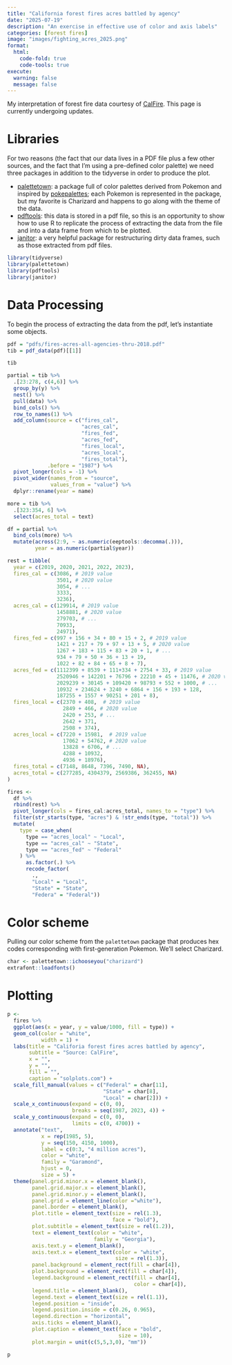 ```yaml
---
title: "California forest fires acres battled by agency"
date: "2025-07-19"
description: "An exercise in effective use of color and axis labels"
categories: [forest fires]
image: "images/fighting_acres_2025.png"
format: 
  html:
    code-fold: true
    code-tools: true
execute:
  warning: false
  message: false
---
```


My interpretation of forest fire data courtesy of [CalFire](https://www.fire.ca.gov/our-impact/statistics). This page is currently undergoing updates.

# Libraries

For two reasons (the fact that our data lives in a PDF file plus a few other sources, and the fact that I'm using a pre-defined color palette) we need three packages in addition to the tidyverse in order to produce the plot.

-   [palettetown](https://github.com/timcdlucas/palettetown?tab=readme-ov-file): a package full of color palettes derived from Pokemon and inspired by [pokepalettes](https://pokepalettes.com/#charizard); each Pokemon is represented in the package, but my favorite is Charizard and happens to go along with the theme of the data.
-   [pdftools](https://github.com/ropensci/pdftools): this data is stored in a pdf file, so this is an opportunity to show how to use R to replicate the process of extracting the data from the file and into a data frame from which to be plotted.
-   [janitor](https://github.com/sfirke/janitor): a very helpful package for restructuring dirty data frames, such as those extracted from pdf files.

```r
library(tidyverse)
library(palettetown)
library(pdftools)
library(janitor)
```

# Data Processing

To begin the process of extracting the data from the pdf, let's instantiate some objects.

```r
pdf = "pdfs/fires-acres-all-agencies-thru-2018.pdf"
tib = pdf_data(pdf)[[1]] 

tib
```

```r


partial = tib %>% 
  .[23:278, c(4,6)] %>% 
  group_by(y) %>% 
  nest() %>% 
  pull(data) %>% 
  bind_cols() %>% 
  row_to_names(1) %>% 
  add_column(source = c("fires_cal",
                        "acres_cal",
                        "fires_fed",
                        "acres_fed",
                        "fires_local",
                        "acres_local",
                        "fires_total"),
             .before = "1987") %>% 
  pivot_longer(cols = -1) %>% 
  pivot_wider(names_from = "source",
              values_from = "value") %>% 
  dplyr::rename(year = name)

more = tib %>% 
  .[323:354, 6] %>% 
  select(acres_total = text)

df = partial %>% 
  bind_cols(more) %>% 
  mutate(across(2:9, ~ as.numeric(eeptools::decomma(.))),
         year = as.numeric(partial$year)) 

rest = tibble(
  year = c(2019, 2020, 2021, 2022, 2023),
  fires_cal = c(3086, # 2019 value
                3501, # 2020 value 
                3054, # ...
                3333, 
                3236),
  acres_cal = c(129914, # 2019 value
                1458881, # 2020 value 
                279703, # ... 
                70933, 
                24971),
  fires_fed = c(997 + 156 + 34 + 80 + 15 + 2, # 2019 value
                1421 + 217 + 79 + 97 + 13 + 5, # 2020 value 
                1267 + 183 + 115 + 83 + 20 + 1, # ...
                934 + 79 + 50 + 36 + 13 + 19,
                1022 + 82 + 84 + 65 + 8 + 7),
  acres_fed = c(1112399 + 8539 + 111+334 + 2754 + 33, # 2019 value
                2520946 + 142201 + 76796 + 22210 + 45 + 11476, # 2020 value 
                2029239 + 30145 + 109420 + 98793 + 552 + 1000, # ...
                10932 + 234624 + 3240 + 6864 + 156 + 193 + 128,
                187255 + 1557 + 90251 + 201 + 8),
  fires_local = c(2370 + 408,  # 2019 value
                  2849 + 466, # 2020 value 
                  2420 + 253, # ... 
                  2642 + 371, 
                  2508 + 374),
  acres_local = c(7220 + 15981,  # 2019 value
                  17062 + 54762, # 2020 value 
                  13828 + 6706, # ... 
                  4288 + 10932, 
                  4936 + 18976),
  fires_total = c(7148, 8648, 7396, 7490, NA),
  acres_total = c(277285, 4304379, 2569386, 362455, NA)
)

fires <- 
  df %>% 
  rbind(rest) %>% 
  pivot_longer(cols = fires_cal:acres_total, names_to = "type") %>% 
  filter(str_starts(type, "acres") & !str_ends(type, "total")) %>% 
  mutate(
    type = case_when(
      type == "acres_local" ~ "Local",
      type == "acres_cal" ~ "State",
      type == "acres_fed" ~ "Federal"
    ) %>% 
      as.factor(.) %>% 
      recode_factor(
        ., 
        "Local" = "Local",
        "State" = "State",
        "Federa" = "Federal"))
```

# Color scheme

Pulling our color scheme from the `palettetown` package that produces hex codes corresponding with first-generation Pokemon. We'll select Charizard.

```r
char <- palettetown::ichooseyou("charizard")
extrafont::loadfonts()
```

# Plotting

```r

p <- 
  fires %>% 
  ggplot(aes(x = year, y = value/1000, fill = type)) +
  geom_col(color = "white",
           width = 1) +
  labs(title = "Califoria forest fires acres battled by agency",
       subtitle = "Source: CalFire",
       x = "",
       y = "",
       fill = "",
       caption = "solplots.com") +
  scale_fill_manual(values = c("Federal" = char[11],
                               "State" = char[8],
                               "Local" = char[2])) +
  scale_x_continuous(expand = c(0, 0),
                     breaks = seq(1987, 2023, 4)) +
  scale_y_continuous(expand = c(0, 0),
                     limits = c(0, 4700)) +
  annotate("text", 
           x = rep(1985, 5),
           y = seq(150, 4150, 1000),
           label = c(0:3, "4 million acres"),
           color = "white",
           family = "Garamond",
           hjust = 0,
           size = 5) +
  theme(panel.grid.minor.x = element_blank(),
        panel.grid.major.x = element_blank(),
        panel.grid.minor.y = element_blank(),
        panel.grid = element_line(color ="white"),
        panel.border = element_blank(),
        plot.title = element_text(size = rel(1.3),
                                  face = "bold"),
        plot.subtitle = element_text(size = rel(1.2)), 
        text = element_text(color = "white",
                            family = "Georgia"),
        axis.text.y = element_blank(),
        axis.text.x = element_text(color = "white",
                                   size = rel(1.3)),
        panel.background = element_rect(fill = char[4]),
        plot.background = element_rect(fill = char[4]),
        legend.background = element_rect(fill = char[4],
                                         color = char[4]),
        legend.title = element_blank(),
        legend.text = element_text(size = rel(1.1)),
        legend.position = "inside",
        legend.position.inside = c(0.26, 0.965),
        legend.direction = "horizontal",
        axis.ticks = element_blank(),
        plot.caption = element_text(face = "bold",
                                    size = 10),
        plot.margin = unit(c(5,5,3,0), "mm"))

p

```
